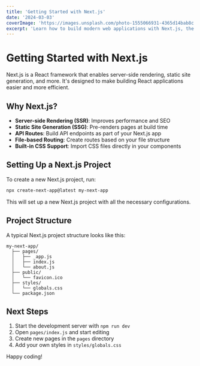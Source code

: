 ```yaml
---
title: 'Getting Started with Next.js'
date: '2024-03-03'
coverImage: 'https://images.unsplash.com/photo-1555066931-4365d14bab8c'
excerpt: 'Learn how to build modern web applications with Next.js, the React framework for production.'
---
```


# Getting Started with Next.js

Next.js is a React framework that enables server-side rendering, static site generation, and more. It's designed to make building React applications easier and more efficient.

## Why Next.js?

- **Server-side Rendering (SSR)**: Improves performance and SEO
- **Static Site Generation (SSG)**: Pre-renders pages at build time
- **API Routes**: Build API endpoints as part of your Next.js app
- **File-based Routing**: Create routes based on your file structure
- **Built-in CSS Support**: Import CSS files directly in your components

## Setting Up a Next.js Project

To create a new Next.js project, run:

```bash
npx create-next-app@latest my-next-app
```

This will set up a new Next.js project with all the necessary configurations.

## Project Structure

A typical Next.js project structure looks like this:

```
my-next-app/
  ├── pages/
  │   ├── _app.js
  │   ├── index.js
  │   └── about.js
  ├── public/
  │   └── favicon.ico
  ├── styles/
  │   └── globals.css
  └── package.json
```

## Next Steps

1. Start the development server with `npm run dev`
2. Open `pages/index.js` and start editing
3. Create new pages in the `pages` directory
4. Add your own styles in `styles/globals.css`

Happy coding!